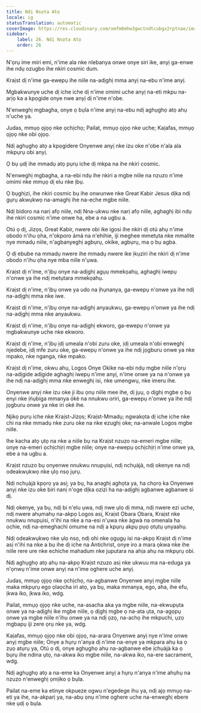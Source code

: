 ```yaml
---
title: Ndị Nsọta Atọ
locale: ig
statusTranslation: automatic
coverImage: https://res.cloudinary.com/xmfm6mhw3gwctndtcubgx2rptnae/image/upload/v1741354419/small_cover_la_gran_rebelion_28716e29d2.webp
sidebar:
    label: 26. Ndị Nsọta Atọ
    order: 26
---
```

N'ọrụ ime miri emi, n'ime ala nke nlebanya onwe onye siri ike, anyị ga-enwe ihe ndụ ozugbo ihe nkiri cosmic dum.

Kraịst dị n'ime ga-ewepụ ihe niile na-adịghị mma anyị na-ebu n'ime anyị.

Mgbakwunye uche dị iche iche dị n'ime omimi uche anyị na-eti mkpu na-arịọ ka a kpọgide onye nwe anyị dị n'ime n'obe.

N'enweghị mgbagha, onye ọ bụla n'ime anyị na-ebu ndị aghụghọ atọ ahụ n'uche ya.

Judas, mmụọ ọjọọ nke ọchịchọ; Pailat, mmụọ ọjọọ nke uche; Kaịafas, mmụọ ọjọọ nke obi ọjọọ.

Ndị aghụghọ atọ a kpọgidere Onyenwe anyị nke izu oke n'obe n'ala ala mkpụrụ obi anyị.

Ọ bụ ụdị ihe mmadụ atọ pụrụ iche dị mkpa na ihe nkiri cosmic.

N'enweghị mgbagha, a na-ebi ndụ ihe nkiri a mgbe niile na nzuzo n'ime omimi nke mmụọ dị elu nke ịbụ.

Ọ bụghịzi, ihe nkiri cosmic bụ ihe onwunwe nke Great Kabir Jesus dịka ndị gụrụ akwụkwọ na-amaghị ihe na-eche mgbe niile.

Ndị bidoro na narị afọ niile, ndị Nna-ukwu nke narị afọ niile, aghaghị ibi ndụ ihe nkiri cosmic n'ime onwe ha, ebe a na ugbu a.

Otú ọ dị, Jizọs, Great Kabir, nwere obi ike igosi ihe nkiri dị otú ahụ n'ime obodo n'ihu ọha, n'okporo ámá na n'ehihie, iji meghee mmetụta nke mmalite nye mmadụ niile, n'agbanyeghị agbụrụ, okike, agbụrụ, ma ọ bụ agba.

Ọ dị ebube na mmadụ nwere ihe mmadụ nwere ike ịkụziri ihe nkiri dị n'ime obodo n'ihu ọha nye mba niile n'ụwa.

Kraịst dị n'ime, n'ịbụ onye na-adịghị agụụ mmekọahụ, aghaghị iwepụ n'onwe ya ihe ndị metụtara mmekọahụ.

Kraịst dị n'ime, n'ịbụ onwe ya udo na ịhụnanya, ga-ewepụ n'onwe ya ihe ndị na-adịghị mma nke iwe.

Kraịst dị n'ime, n'ịbụ onye na-adịghị anyaukwu, ga-ewepụ n'onwe ya ihe ndị na-adịghị mma nke anyaukwu.

Kraịst dị n'ime, n'ịbụ onye na-adịghị ekworo, ga-ewepụ n'onwe ya mgbakwunye uche nke ekworo.

Kraịst dị n'ime, n'ịbụ ịdị umeala n'obi zuru oke, ịdị umeala n'obi enweghị njedebe, ịdị mfe zuru oke, ga-ewepụ n'onwe ya ihe ndị jọgburu onwe ya nke mpako, nke nganga, nke mpako.

Kraịst dị n'ime, okwu ahụ, Logos Onye Okike na-ebi ndụ mgbe niile n'ọrụ na-adịgide adịgide aghaghị iwepụ n'ime anyị, n'ime onwe ya na n'onwe ya ihe ndị na-adịghị mma nke enweghị isi, nke umengwụ, nke imeru ihe.

Onyenwe anyị nke izu oke ji ibu ọnụ niile mee ihe, dị jụụ, ọ dịghị mgbe ọ bụ enyi nke ịṅụbiga mmanya ókè na nnukwu oriri, ga-ewepụ n'onwe ya ihe ndị jọgburu onwe ya nke iri oké ihe.

Njikọ pụrụ iche nke Kraịst-Jizọs; Kraịst-Mmadụ; ngwakọta dị iche iche nke chi na nke mmadụ nke zuru oke na nke ezughị oke; na-anwale Logos mgbe niile.

Ihe kacha atọ ụtọ na nke a niile bụ na Kraịst nzuzo na-emeri mgbe niile; onye na-emeri ọchịchịrị mgbe niile; onye na-ewepụ ọchịchịrị n'ime onwe ya, ebe a na ugbu a.

Kraịst nzuzo bụ onyenwe nnukwu nnupụisi, ndị nchụàjà, ndị okenye na ndị odeakwụkwọ nke ụlọ nsọ jụrụ.

Ndị nchụàjà kpọrọ ya asị; ya bụ, ha anaghị aghọta ya, ha chọrọ ka Onyenwe anyị nke izu oke biri nanị n'oge dịka ozizi ha na-adịghị agbanwe agbanwe si dị.

Ndị okenye, ya bụ, ndị bi n'elu ụwa, ndị nwe ụlọ dị mma, ndị nwere ezi uche, ndị nwere ahụmahụ na-akpọ Logos asị, Kraịst Ọbara Ọbara, Kraịst nke nnukwu nnupụisi, n'ihi na nke a na-esi n'ụwa nke àgwà na omenala ha ochie, ndị na-emeghachi omume na ndị a kpụrụ akpụ pụọ ọtụtụ ụnyaahụ.

Ndị odeakwụkwọ nke ụlọ nsọ, ndị ohi nke ọgụgụ isi na-akpọ Kraịst dị n'ime asị n'ihi na nke a bụ ihe dị iche na Antichrist, onye iro a mara ọkwa nke ihe niile rere ure nke echiche mahadum nke juputara na ahịa ahụ na mkpụrụ obi.

Ndị aghụghọ atọ ahụ na-akpọ Kraịst nzuzo asị nke ukwuu ma na-eduga ya n'ọnwụ n'ime onwe anyị na n'ime oghere uche anyị.

Judas, mmụọ ọjọọ nke ọchịchọ, na-agbanwe Onyenwe anyị mgbe niile maka mkpụrụ ego ọlaọcha iri atọ, ya bụ, maka mmanya, ego, aha, ihe efu, ịkwa iko, ịkwa iko, wdg.

Pailat, mmụọ ọjọọ nke uche, na-asacha aka ya mgbe niile, na-ekwupụta onwe ya na-adịghị ike mgbe niile, ọ dịghị mgbe ọ na-ata ụta, na-agọpụ onwe ya mgbe niile n'ihu onwe ya na ndị ọzọ, na-achọ ihe mkpuchi, ụzọ mgbapụ iji zere ọrụ nke ya, wdg.

Kaịafas, mmụọ ọjọọ nke obi ọjọọ, na-arara Onyenwe anyị nye n'ime onwe anyị mgbe niile; Onye a hụrụ n'anya dị n'ime na-enye ya mkpara ahụ ka ọ zụọ atụrụ ya, Otú ọ dị, onye aghụghọ ahụ na-agbanwe ebe ịchụàjà ka ọ bụrụ ihe ndina ụtọ, na-akwa iko mgbe niile, na-akwa iko, na-ere sacrament, wdg.

Ndị aghụghọ atọ a na-eme ka Onyenwe anyị a hụrụ n'anya n'ime ahụhụ na nzuzo n'enweghị ọmịiko ọ bụla.

Pailat na-eme ka etinye okpueze ogwu n'egedege ihu ya, ndị ajọ mmụọ na-eti ya ihe, na-akparị ya, na-abụ ọnụ n'ime oghere uche na-enweghị ebere nke ụdị ọ bụla.
